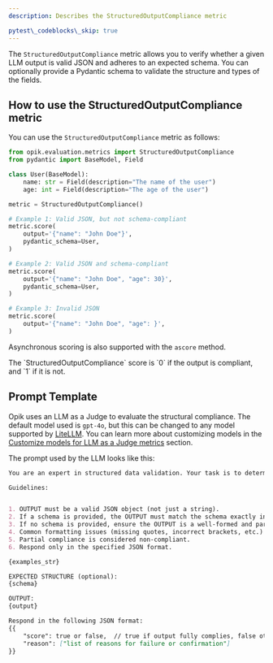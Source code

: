 ```yaml
---
description: Describes the StructuredOutputCompliance metric

pytest\_codeblocks\_skip: true
---
```


The `StructuredOutputCompliance` metric allows you to verify whether a given LLM output is valid JSON and adheres to an expected schema. You can optionally provide a Pydantic schema to validate the structure and types of the fields.

## How to use the StructuredOutputCompliance metric

You can use the `StructuredOutputCompliance` metric as follows:

```python
from opik.evaluation.metrics import StructuredOutputCompliance
from pydantic import BaseModel, Field

class User(BaseModel):
    name: str = Field(description="The name of the user")
    age: int = Field(description="The age of the user")

metric = StructuredOutputCompliance()

# Example 1: Valid JSON, but not schema-compliant
metric.score(
    output='{"name": "John Doe"}',
    pydantic_schema=User,
)

# Example 2: Valid JSON and schema-compliant
metric.score(
    output='{"name": "John Doe", "age": 30}',
    pydantic_schema=User,
)

# Example 3: Invalid JSON
metric.score(
    output='{"name": "John Doe", "age": }',
)
```

Asynchronous scoring is also supported with the `ascore` method.

<Tip>
  The `StructuredOutputCompliance` score is `0` if the output is compliant, and `1` if it is not.
</Tip>

## Prompt Template

Opik uses an LLM as a Judge to evaluate the structural compliance. The default model used is `gpt-4o`, but this can be changed to any model supported by [LiteLLM](https://docs.litellm.ai/docs/providers). You can learn more about customizing models in the [Customize models for LLM as a Judge metrics](/evaluation/metrics/custom_model) section.

The prompt used by the LLM looks like this:

````markdown
You are an expert in structured data validation. Your task is to determine whether the given OUTPUT complies with the expected STRUCTURE. The structure may be described as a JSON schema, a Pydantic model, or simply implied to be valid JSON.

Guidelines:


1. OUTPUT must be a valid JSON object (not just a string).
2. If a schema is provided, the OUTPUT must match the schema exactly in field names, types, and structure.
3. If no schema is provided, ensure the OUTPUT is a well-formed and parsable JSON.
4. Common formatting issues (missing quotes, incorrect brackets, etc.) should be flagged.
5. Partial compliance is considered non-compliant.
6. Respond only in the specified JSON format.

{examples_str}

EXPECTED STRUCTURE (optional):
{schema}

OUTPUT:
{output}

Respond in the following JSON format:
{{
    "score": true or false,  // true if output fully complies, false otherwise
    "reason": ["list of reasons for failure or confirmation"]
}}
````

